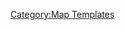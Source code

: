 <onlyinclude>{{Overlay/Header/main
|headerLevel={{{headerLevel|1}}}
|float={{{float|right}}}
|headlineText={{{headlineText|Error}}}
|headlineTextLink={{{headlineTextLink|}}}
|editSectionLink={{{editSectionLink|}}}
|editSectionHoverText={{{editSectionHoverText|Edit Section}}}
|marginTop={{{marginTop|12px}}}
|marginBottom={{{marginBottom|12px}}}
|level1Size= 1em
|level2Size=0.7em
}}</onlyinclude><noinclude>
[[Category:Map Templates]]
</noinclude>